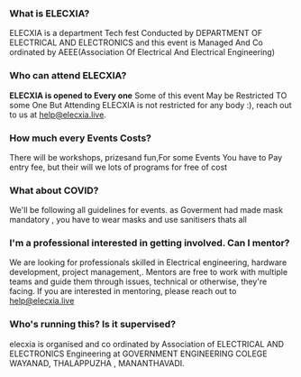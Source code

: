 <div className='grid gap-4 md:grid-cols-2 grid-flow-row font-ubuntu'>

<div>

### What is ELECXIA?

ELECXIA is a department Tech fest Conducted by DEPARTMENT OF ELECTRICAL AND ELECTRONICS and this event is Managed And Co ordinated by AEEE(Association Of Electrical And Electrical Engineering)
</div>

<div>

### Who can attend ELECXIA?

**ELECXIA is opened to Every one**  Some of this event May be Restricted TO some One But Attending ELECXIA is not restricted for any body :), reach out to us at [help@elecxia.live](mailto:help@elecxia.live). 
</div>

<div>

### How much every Events Costs?

There will be workshops, prizesand fun,For some Events You have to Pay entry fee, but their will we lots of programs for free of cost
</div>



<div>

### What about COVID?

We'll be following all guidelines for events. 
as Goverment had made mask mandatory , you have to wear masks and use sanitisers thats all

</div>

<div>

### I'm a professional interested in getting involved. Can I mentor?

We are looking for  professionals skilled in Electrical engineering, hardware development, project management,. Mentors are free to work with multiple teams and guide them through issues, technical or otherwise, they're facing. If you are interested in mentoring, please reach out to help@elecxia.live

</div>

<div>

### Who's running this? Is it supervised?

elecxia is organised and co ordinated by Association of ELECTRICAL AND ELECTRONICS Engineering at GOVERNMENT ENGINEERING COLEGE WAYANAD, THALAPPUZHA ,  MANANTHAVADI.

</div>

</div>
